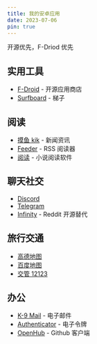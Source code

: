 ```yaml
---
title: 我的安卓应用
date: 2023-07-06
pin: true
---
```


开源优先，F-Driod 优先

## 实用工具

- [F-Droid](https://f-droid.org/) - 开源应用商店
- [Surfboard](https://play.google.com/store/apps/details?id=com.getsurfboard) - 梯子

## 阅读

- [摸鱼 kik](https://moyukik.sohu.com/) - 新闻资讯
- [Feeder](https://f-droid.org/en/packages/com.nononsenseapps.feeder/) - RSS 阅读器
- [阅读](https://github.com/gedoor/legado) - 小说阅读软件

## 聊天社交

- [Discord](https://play.google.com/store/apps/details?id=com.discord)
- [Telegram](https://play.google.com/store/apps/details?id=org.telegram.messenger)
- [Infinity](https://f-droid.org/packages/ml.docilealligator.infinityforreddit/) - Reddit 开源替代

## 旅行交通

- [高德地图](https://play.google.com/store/apps/details?id=com.autonavi.minimap)
- [百度地图](https://play.google.com/store/apps/details?id=com.baidu.BaiduMap)
- [交管 12123](https://gab.122.gov.cn/views/register.html)

## 办公

- [K-9 Mail](https://f-droid.org/packages/com.fsck.k9/) - 电子邮件
- [Authenticator](https://play.google.com/store/apps/details?id=com.azure.authenticator) - 电子令牌
- [OpenHub](https://f-droid.org/ro/packages/com.thirtydegreesray.openhub/) - Github 客户端

